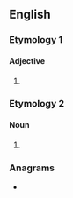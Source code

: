 ==English==

===Etymology 1===

====Adjective====
{{head|en|comparative adjective}}

# {{en-comparative of|salty}}

===Etymology 2===

====Noun====
{{en-noun}}

# {{alternative form of|saltire|lang=en}}

{{Webster 1913}}

===Anagrams===
* {{anagrams|en|a=aeilrst|A-lister|Altiers|Lasiter|Raelist|airtels|railest|realist|retails|saltire|slatier|tailers}}